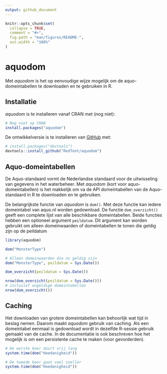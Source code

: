 ```yaml
---
output: github_document
---
```


<!-- README.md is generated from README.Rmd. Please edit that file -->

```r
knitr::opts_chunk$set(
  collapse = TRUE,
  comment = "#>",
  fig.path = "man/figures/README-",
  out.width = "100%"
)
```

# aquodom

<!-- badges: start -->
<!-- badges: end -->

Met *aquodom* is het op eenvoudige wijze mogelijk om de aquo-domeintabellen te downloaden en te gebruiken in R.

## Installatie

*aquodom* is te installeren vanaf CRAN met (nog niet):

``` r
# Nog niet op CRAN
install.packages("aquodom") 
```

De ontwikkelversie is te installeren van [GitHub](https://github.com/RedTent/aquodom) met:

``` r
# install.packages("devtools")
devtools::install_github("RedTent/aquodom")
```
## Aquo-domeintabellen

De Aquo-standaard vormt de Nederlandse standaard voor de uitwisseling van gegevens in het waterbeheer. Met *aquodom*  (kort voor aquo-domeintabellen) is het makkelijk om va de API domeintabellen van de Aquo-standaard in R te downloaden en te gebruiken. 

De belangrijkste functie van *aquodom* is `dom()`. Met deze functie kan iedere domeintabel van aquo.nl worden gedownload. De functie `dom_overzicht()` geeft een complete lijst van alle beschikbare domeintabellen. Beide functies hebben een optioneel argument `peildatum`. Dit argument kan worden gebruikt om alleen domeinwaarden of domeintabellen te tonen die geldig zijn op de peildatum


```r
library(aquodom)

dom("MonsterType")

# Alleen domeinwaarden die nu geldig zijn
dom("MonsterType", peildatum = Sys.Date())

dom_overzicht(peildatum = Sys.Date())

nrow(dom_overzicht(peildatum = Sys.Date()))
# inclusief ongeldige domeintabellen
nrow(dom_overzicht())

```

## Caching

Het downloaden van grotere domeintabellen kan behoorlijk wat tijd in beslag nemen. Daarom maakt *aquodom* gebruik van caching. Als een domeintabel eenmaal is gedownload wordt in dezelfde R-sessie gebruik gemaakt van de cache. In de documentatie is ook beschreven hoe het mogelijk is om een persistente cache te maken (voor gevorderden).

```r
# De eerste keer duurt vrij lang
system.time(dom("Hoedanigheid"))

# De tweede keer gaat veel sneller
system.time(dom("Hoedanigheid"))


```

